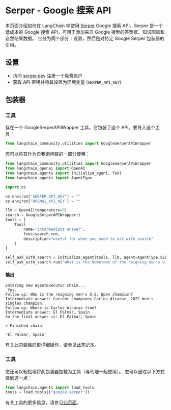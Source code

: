 # Serper - Google 搜索 API

本页面介绍如何在 LangChain 中使用 [Serper](https://serper.dev) Google 搜索 API。Serper 是一个低成本的 Google 搜索 API，可用于添加来自 Google 搜索的答案框、知识图谱和自然结果数据。
它分为两个部分：设置，然后是对特定 Google Serper 包装器的引用。

## 设置

- 访问 [serper.dev](https://serper.dev) 注册一个免费账户
- 获取 API 密钥并将其设置为环境变量 (`SERPER_API_KEY`)

## 包装器

### 工具

存在一个 GoogleSerperAPIWrapper 工具，它包装了这个 API。要导入这个工具：

```python
from langchain_community.utilities import GoogleSerperAPIWrapper
```

您可以将其作为自我询问链的一部分使用：

```python
from langchain_community.utilities import GoogleSerperAPIWrapper
from langchain_openai import OpenAI
from langchain.agents import initialize_agent, Tool
from langchain.agents import AgentType

import os

os.environ["SERPER_API_KEY"] = ""
os.environ['OPENAI_API_KEY'] = ""

llm = OpenAI(temperature=0)
search = GoogleSerperAPIWrapper()
tools = [
    Tool(
        name="Intermediate Answer",
        func=search.run,
        description="useful for when you need to ask with search"
    )
]

self_ask_with_search = initialize_agent(tools, llm, agent=AgentType.SELF_ASK_WITH_SEARCH, verbose=True)
self_ask_with_search.run("What is the hometown of the reigning men's U.S. Open champion?")
```

#### 输出
```
Entering new AgentExecutor chain...
 Yes.
Follow up: Who is the reigning men's U.S. Open champion?
Intermediate answer: Current champions Carlos Alcaraz, 2022 men's singles champion.
Follow up: Where is Carlos Alcaraz from?
Intermediate answer: El Palmar, Spain
So the final answer is: El Palmar, Spain

> Finished chain.

'El Palmar, Spain'
```

有关此包装器的更详细操作，请参见[此笔记本](/docs/integrations/tools/google_serper)。

### 工具

您还可以轻松地将此包装器加载为工具（与代理一起使用）。
您可以通过以下方式做到这一点：
```python
from langchain.agents import load_tools
tools = load_tools(["google-serper"])
```

有关工具的更多信息，请参见[此页面](/docs/how_to/tools_builtin)。
